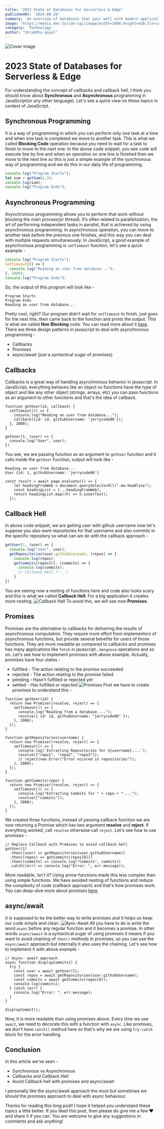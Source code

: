 ```yaml
---
title: '2023 State of Databases for Serverless & Edge'
publishedAt: '2024-06-29'
summary: 'An overview of databases that pair well with modern application and compute providers.'
image: "https://media.dev.to/cdn-cgi/image/width=1000,height=420,fit=cover,gravity=auto,format=auto/https%3A%2F%2Fdev-to-uploads.s3.amazonaws.com%2Fuploads%2Farticles%2Fm9phbghld7ihlxgoulzs.jpg"
category: 'Technology'
author: "Shraddha Goyal"
---
```


![Cover image](https://media.dev.to/cdn-cgi/image/width=1000,height=420,fit=cover,gravity=auto,format=auto/https%3A%2F%2Fdev-to-uploads.s3.amazonaws.com%2Fuploads%2Farticles%2Fm9phbghld7ihlxgoulzs.jpg)

# 2023 State of Databases for Serverless & Edge

For understanding the concept of callbacks and callback hell, I think you should know about **Synchronous** and **Asynchronous** programming in JavaScript(or any other language). Let's see a quick view on these topics in context of JavaScript.

## Synchronous Programming
It is a way of programming in which you can perform only one task at a time and when one task is completed we move to another task. This is what we called **Blocking Code** operation because you need to wait for a task to finish to move to the next one. 
In the above code snippet, you see code will execute line by line and when an operation on one line is finished then we move to the next line so this is just a simple example of the synchronous way of programming and we do this in our daily life of programming.

```javascript
console.log("Program Starts");
let sum = getSum(2,3);
console.log(sum);
console.log("Program Ends");
```

## Asynchronous Programming
Asynchronous programming allows you to perform that work without blocking the main process(or thread). It’s often related to parallelization, the art of performing independent tasks in parallel, that is achieved by using asynchronous programming.
In asynchronous operation, you can move to another task before the previous one finishes, and this way you can deal with multiple requests simultaneously.
In JavaScript, a good example of asynchronous programming is `setTimeout` function, let's see a quick example - 

```javascript
console.log("Program Starts");
setTimeout(() => {
  console.log("Reading an user from database...");
}, 2000);
console.log("Program Ends");
```
So, the output of this program will look like - 
```
Program Starts
Program Ends
Reading an user from database...
```
Pretty cool, right? Our program didn't wait for `setTimeout` to finish, just goes for the next line, then came back to the function and prints the output. This is what we called **Non Blocking** code. You can read more about it [here](https://developer.mozilla.org/en-US/docs/Learn/JavaScript/Asynchronous/Introducing). 
There are three design patterns in javascript to deal with asynchronous programming - 
- Callbacks
- Promises
- async/await (just a syntactical sugar of promises)

## Callbacks
Callbacks is a great way of handling asynchronous behavior in javascript. In JavaScript, everything behaves like an object so functions have the type of object and like any other object (strings, arrays, etc) you can pass functions as an argument to other functions and that's the idea of callback.

```
function getUser(id, callback) {
  setTimeout(() => {
    console.log("Reading an user from database...");
    callback({id: id, githubUsername: 'jerrycode06'});
  }, 2000);
}

getUser(1, (user) => {
  console.log("User", user);
})
```
You see, we are passing function as an argument to `getUser` function and it calls inside the `getUser` function, output will look like - 
```
Reading an user from database...
User {id: 1, githubUsername: 'jerrycode06'}
```

```
const result = await page.evaluate(() => {
    let headingFromWeb = document.querySelectorAll(".mw-headline");
    const headingList = [...headingFromWeb];
    return headingList.map((h) => h.innerText);
  });
```

## Callback Hell
In above code snippet, we are getting user with github username now let's suppose you also want repositories for that username and also commits in the specific repository so what can we do with the callback approach -

```javascript
getUser(1, (user) => {
  console.log("User", user);
  getRepositories(user.githubUsername, (repos) => {
    console.log(repos);
    getCommits(repos[0], (commits) => {
      console.log(commits);
      // Callback Hell ("-_-)
    }
})
```
You are seeing now a nesting of functions here and code also looks scary and this is what we called **Callback Hell**. For a big application it creates more nesting.
![Callback Hell](https://dev-to-uploads.s3.amazonaws.com/uploads/articles/b8euo2n7twvgh3dbuatd.jpeg)
To avoid this, we will see now **Promises**.

## Promises
Promises are the alternative to callbacks for delivering the results of asynchronous computation. They require more effort from implementors of asynchronous functions, but provide several benefits for users of those functions. They are more readable as compared to callbacks and promises has many applications like `fetch` in javascript , `mongoose` operations and so on. Let's see how to implement promises with above example. Actually, promises have four states - 
- fulfilled - The action relating to the promise succeeded
- rejected - The action relating to the promise failed
- pending - Hasn't fulfilled or rejected yet
- settled - Has fulfilled or rejected
![Promises](https://dev-to-uploads.s3.amazonaws.com/uploads/articles/p60413nfwvkuezgtzzcx.png)
First we have to create promises to understand this - 

```
function getUser(id) {
  return new Promise((resolve, reject) => {
    setTimeout(() => {
      console.log("Reading from a database....");
      resolve({ id: id, githubUsername: "jerrycode06" });
    }, 2000);
  });
}

function getRepositories(username) {
  return new Promise((resolve, reject) => {
    setTimeout(() => {
      console.log(`Extracting Repositories for ${username}....`);
      resolve(["repo1", "repo2", "repo3"]);
      // reject(new Error("Error occured in repositories"));
    }, 2000);
  });
}

function getCommits(repo) {
  return new Promise((resolve, reject) => {
    setTimeout(() => {
      console.log("Extracting Commits for " + repo + "....");
      resolve(["commits"]);
    }, 2000);
  });
}
```

We created three functions, instead of passing callback function we are now returning a Promise which has two argument **resolve** and **reject**. If everything worked, call `resolve` otherwise call `reject`. Let's see how to use promises - 

```
// Replace Callback with Promises to avoid callback hell
getUser(1)
  .then((user) => getRepositories(user.githubUsername))
  .then((repos) => getCommits(repos[0]))
  .then((commits) => console.log("Commits", commits))
  .catch((err) => console.log("Error: ", err.message));
```

More readable, Isn't it? Using arrow functions made this less complex than using simple functions. We have avoided nesting of functions and reduce the complexity of code (callback approach) and that's how promises work. You can deep-dive more about promises [here](https://web.dev/promises).

## async/await 
It is supposed to be the better way to write promises and it helps us keep our code simple and clean.
![Aync-Await](https://dev-to-uploads.s3.amazonaws.com/uploads/articles/3s7u6tt9iqs9k80dtdkn.png)
All you have to do is write the word `async` before any regular function and it becomes a promise. In other words `async/await` is a syntactical sugar of using promises it means if you want to avoid chaining of `then()` methods in promises, so you can use the `async/await` approach but internally it also uses the chaining. 
Let's see how to implement it with above example - 

```
// Async- await approach
async function displayCommits() {
  try {
    const user = await getUser(1);
    const repos = await getRepositories(user.githubUsername);
    const commits = await getCommits(repos[0]);
    console.log(commits);
  } catch (err) {
    console.log("Error: ", err.message);
  }
}

displayCommit();
```

Now, it is more readable than using promises above. Every time we use `await`, we need to decorate this with a function with `async`. Like promises, we don't have `catch()` method here so that's why we are using `try-catch` block for the error handling.

## Conclusion
In this article we've seen - 
- Synchronous vs Asynchronous
- Callbacks and Callback Hell
- Avoid Callback hell with promises and async/await

I personally like the async/await approach the most but sometimes we should the promises approach to deal with async behaviour. 

Thanks for reading this long post! I hope it helped you understand these topics  a little better. If you liked this post, then please do give me a few ❤️ and share it if you can. You are welcome to 
give any suggestions in comments and ask anything!